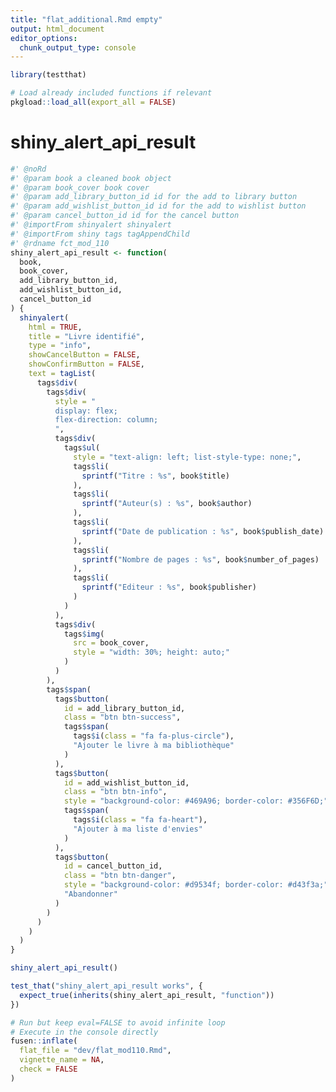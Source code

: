 ```yaml
---
title: "flat_additional.Rmd empty"
output: html_document
editor_options: 
  chunk_output_type: console
---
```


```r
library(testthat)
```

```r
# Load already included functions if relevant
pkgload::load_all(export_all = FALSE)
```

# shiny_alert_api_result
    
```r
#' @noRd
#' @param book a cleaned book object
#' @param book_cover book cover
#' @param add_library_button_id id for the add to library button
#' @param add_wishlist_button_id id for the add to wishlist button
#' @param cancel_button_id id for the cancel button
#' @importFrom shinyalert shinyalert
#' @importFrom shiny tags tagAppendChild
#' @rdname fct_mod_110
shiny_alert_api_result <- function(
  book,
  book_cover,
  add_library_button_id,
  add_wishlist_button_id,
  cancel_button_id
) {
  shinyalert(
    html = TRUE,
    title = "Livre identifié",
    type = "info",
    showCancelButton = FALSE,
    showConfirmButton = FALSE,
    text = tagList(
      tags$div(
        tags$div(
          style = "
          display: flex;
          flex-direction: column;
          ",
          tags$div(
            tags$ul(
              style = "text-align: left; list-style-type: none;",
              tags$li(
                sprintf("Titre : %s", book$title)
              ),
              tags$li(
                sprintf("Auteur(s) : %s", book$author)
              ),
              tags$li(
                sprintf("Date de publication : %s", book$publish_date)
              ),
              tags$li(
                sprintf("Nombre de pages : %s", book$number_of_pages)
              ),
              tags$li(
                sprintf("Editeur : %s", book$publisher)
              )
            )
          ),
          tags$div(
            tags$img(
              src = book_cover,
              style = "width: 30%; height: auto;"
            )
          )
        ),
        tags$span(
          tags$button(
            id = add_library_button_id,
            class = "btn btn-success",
            tags$span(
              tags$i(class = "fa fa-plus-circle"),
              "Ajouter le livre à ma bibliothèque"
            )
          ),
          tags$button(
            id = add_wishlist_button_id,
            class = "btn btn-info",
            style = "background-color: #469A96; border-color: #356F6D;",
            tags$span(
              tags$i(class = "fa fa-heart"),
              "Ajouter à ma liste d'envies"
            )
          ),
          tags$button(
            id = cancel_button_id,
            class = "btn btn-danger",
            style = "background-color: #d9534f; border-color: #d43f3a;",
            "Abandonner"
          )
        )
      )
    )
  )
}
```
  
```r
shiny_alert_api_result()
```
  
```r
test_that("shiny_alert_api_result works", {
  expect_true(inherits(shiny_alert_api_result, "function"))
})
```
  
  
```r
# Run but keep eval=FALSE to avoid infinite loop
# Execute in the console directly
fusen::inflate(
  flat_file = "dev/flat_mod110.Rmd",
  vignette_name = NA,
  check = FALSE
)
```

